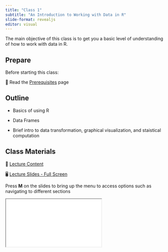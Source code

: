 ```yaml
---
title: "Class 1"
subtitle: "An Introduction to Working with Data in R"
slide-format: revealjs
editor: visual
---
```


The main objective of this class is to get you a basic level of understanding of how to work with data in R.

## Prepare

Before starting this class:

📖 Read the [Prerequisites](/prerequisites.html) page

## Outline

-   Basics of using R

-   Data Frames

-   Brief intro to data transformation, graphical visualization, and staistical computation

## Class Materials

📘 [Lecture Content](/lectures/lectures-class-1.html)

🖥️ [Lecture Slides - Full Screen](/slides/slides-class-1.html){target="_blank"}

Press **M** on the slides to bring up the menu to access options such as navigating to different sections

<div>

```{=html}
<iframe class="slide-deck" src="/slides/slides-class-1.html"></iframe>
```

</div>
